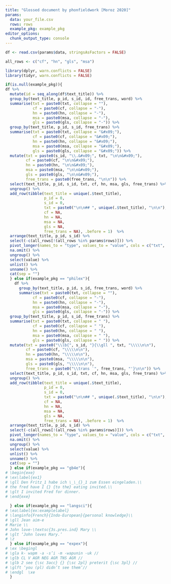 ```yaml
---
title: "Glossed document by phonfieldwork [Moroz 2020]"
params:
  data: your_file.csv
  rows: rows
  example_pkg: example_pkg
editor_options: 
  chunk_output_type: console
---
```


```r
df <- read.csv(params$data, stringsAsFactors = FALSE)

all_rows <- c("cf", "hn", "gls", "msa")

library(dplyr, warn.conflicts = FALSE)
library(tidyr, warn.conflicts = FALSE)

if(is.null(example_pkg)){
df %>%
  mutate(id = seq_along(df$text_title)) %>% 
  group_by(text_title, p_id, s_id, id, free_trans, word) %>%
  summarise(txt = paste0(txt, collapse = ""),
            cf = paste0(cf, collapse = "-"),
            hn = paste0(hn, collapse = "-"),
            msa = paste0(msa, collapse = "-"),
            gls = paste0(gls, collapse = "-")) %>% 
  group_by(text_title, p_id, s_id, free_trans) %>%
  summarise(txt = paste0(txt, collapse = "&#x09;"),
            cf = paste0(cf, collapse = "&#x09;"),
            hn = paste0(hn, collapse = "&#x09;"),
            msa = paste0(msa, collapse = "&#x09;"),
            gls = paste0(gls, collapse = "&#x09;")) %>% 
  mutate(txt = paste0(s_id, "\\.&#x09;", txt, "\n\n&#x09;"),
         cf = paste0(cf, "\n\n&#x09;"),
         hn = paste0(hn, "\n\n&#x09;"),
         msa = paste0(msa, "\n\n&#x09;"),
         gls = paste0(gls, "\n\n&#x09;"),
         free_trans = paste0(free_trans, "\n\n")) %>% 
  select(text_title, p_id, s_id, txt, cf, hn, msa, gls, free_trans) %>% 
  ungroup() %>% 
  add_row(tibble(text_title = unique(.$text_title),
                 p_id = 0,
                 s_id = 0,
                 txt = paste0("\n\n## ", unique(.$text_title), "\n\n"),
                 cf = NA,
                 hn = NA,
                 msa = NA,
                 gls = NA,
                 free_trans = NA), .before = 1)  %>% 
  arrange(text_title, p_id, s_id) %>% 
  select(-c(all_rows[!(all_rows %in% params$rows)])) %>% 
  pivot_longer(names_to = "type", values_to = "value", cols = c("txt", params$rows, "free_trans")) %>% 
  na.omit() %>% 
  ungroup() %>% 
  select(value) %>% 
  unlist() %>% 
  unname() %>% 
  cat(sep = "")
  } else if(example_pkg == "philex"){
    df %>%
      group_by(text_title, p_id, s_id, free_trans, word) %>%
      summarise(txt = paste0(txt, collapse = ""),
            cf = paste0(cf, collapse = "-"),
            hn = paste0(hn, collapse = "-"),
            msa = paste0(msa, collapse = "-"),
            gls = paste0(gls, collapse = "-")) %>% 
  group_by(text_title, p_id, s_id, free_trans) %>%
  summarise(txt = paste0(txt, collapse = " "),
            cf = paste0(cf, collapse = " "),
            hn = paste0(hn, collapse = " "),
            msa = paste0(msa, collapse = " "),
            gls = paste0(gls, collapse = " ")) %>%
  mutate(txt = paste0("\\lb{", s_id, "}{\\gll ", txt, "\\\\\n\n"),
         cf = paste0(cf, "\\\\\n\n"),
         hn = paste0(hn, "\\\\\n\n"),
         msa = paste0(msa, "\\\\\n\n"),
         gls = paste0(gls, "\\\\\n\n"),
         free_trans = paste0("\\trans `", free_trans, "'}\n\n")) %>% 
  select(text_title, p_id, s_id, txt, cf, hn, msa, gls, free_trans) %>% 
  ungroup() %>% 
  add_row(tibble(text_title = unique(.$text_title),
                 p_id = 0,
                 s_id = 0,
                 txt = paste0("\n\n## ", unique(.$text_title), "\n\n"),
                 cf = NA,
                 hn = NA,
                 msa = NA,
                 gls = NA,
                 free_trans = NA), .before = 1)  %>% 
  arrange(text_title, p_id, s_id) %>%
  select(-c(all_rows[!(all_rows %in% params$rows)])) %>% 
  pivot_longer(names_to = "type", values_to = "value", cols = c("txt", params$rows, "free_trans")) %>% 
  na.omit() %>% 
  ungroup() %>% 
  select(value) %>% 
  unlist() %>% 
  unname() %>% 
  cat(sep = "")
  } else if(example_pkg == "gb4e"){
# \begin{exe}
# \ex\label{ex1}
# \gll Den Fritz_1 habe ich \_\_{}_1 zum Essen eingeladen.\\
# the fred have I {} {to the} eating invited.\\
# \glt I invited Fred for dinner.
# \end{exe}
    
  } else if(example_pkg == "langsci"){
# \ea\label{ex:examplelabel}
# \langinfo{French}{Indo-European}{personal knowledge}\\
# \gll Jean aim-e
# Marie \\
# John love-\textsc{3s.pres.ind} Mary \\
# \glt ‘John loves Mary.’
# \z
  } else if(example_pkg == "expex"){
# \ex \begingl
# \gla k- wapm -a -s’i -m -wapunin -uk //
# \glb CL V AGR NEG AGR TNS AGR //
# \glb 2 see {\sc 3acc} {} {\sc 2pl} preterit {\sc 3pl} //
# \glft ‘you (pl) didn’t see them’//
# \endgl  \xe
  }

```
